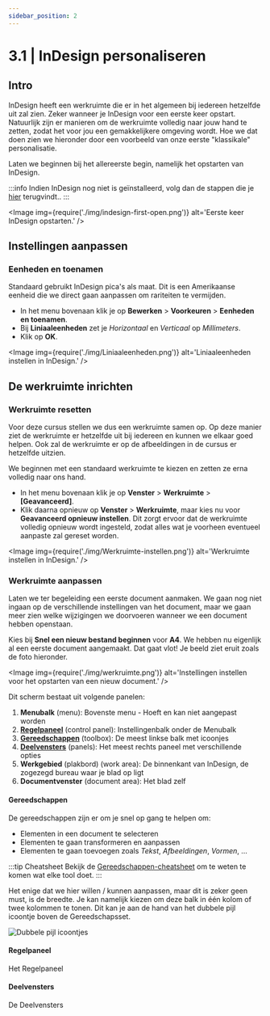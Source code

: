 ```yaml
---
sidebar_position: 2
---
```



# 3.1 | InDesign personaliseren

## Intro

InDesign heeft een werkruimte die er in het algemeen bij iedereen hetzelfde uit zal zien. Zeker wanneer je InDesign voor een eerste keer opstart. Natuurlijk zijn er manieren om de werkruimte volledig naar jouw hand te zetten, zodat het voor jou een gemakkelijkere omgeving wordt. Hoe we dat doen zien we hieronder door een voorbeeld van onze eerste "klassikale" personalisatie.

Laten we beginnen bij het allereerste begin, namelijk het opstarten van InDesign.

:::info
Indien InDesign nog niet is geïnstalleerd, volg dan de stappen die je [hier](#) terugvindt..
:::

<Image
  img={require('./img/indesign-first-open.png')}
  alt='Eerste keer InDesign opstarten.'
/>

## Instellingen aanpassen

### Eenheden en toenamen

Standaard gebruikt InDesign pica's als maat. Dit is een Amerikaanse eenheid die we direct gaan aanpassen om rariteiten te vermijden.

- In het menu bovenaan klik je op **Bewerken** > **Voorkeuren** > **Eenheden en toenamen**.
- Bij **Liniaaleenheden** zet je *Horizontaal* en *Verticaal* op *Millimeters*.
- Klik op **OK**.

<Image 
  img={require('./img/Liniaaleenheden.png')}
  alt='Liniaaleenheden instellen in InDesign.'
/>

## De werkruimte inrichten

### Werkruimte resetten

Voor deze cursus stellen we dus een werkruimte samen op. Op deze manier ziet de werkruimte er hetzelfde uit bij iedereen en kunnen we elkaar goed helpen. Ook zal de werkruimte er op de afbeeldingen in de cursus er hetzelfde uitzien.

We beginnen met een standaard werkruimte te kiezen en zetten ze erna volledig naar ons hand.

-	In het menu bovenaan klik je op **Venster** > **Werkruimte** > **[Geavanceerd]**.
-	Klik daarna opnieuw op **Venster** > **Werkruimte**, maar kies nu voor **Geavanceerd opnieuw instellen**. Dit zorgt ervoor dat de werkruimte volledig opnieuw wordt ingesteld, zodat alles wat je voorheen eventueel aanpaste zal gereset worden.

<Image 
  img={require('./img/Werkruimte-instellen.png')}
  alt='Werkruimte instellen in InDesign.'
/>

### Werkruimte aanpassen

Laten we ter begeleiding een eerste document aanmaken. We gaan nog niet ingaan op de verschillende instellingen van het document, maar we gaan meer zien welke wijzigingen we doorvoeren wanneer we een document hebben openstaan.

Kies bij **Snel een nieuw bestand beginnen** voor **A4**. We hebben nu eigenlijk al een eerste document aangemaakt. Dat gaat vlot! Je beeld ziet eruit zoals de foto hieronder.

<Image 
  img={require('./img/werkruimte.png')}
  alt='Instellingen instellen voor het opstarten van een nieuw document.'
/>

Dit scherm bestaat uit volgende panelen:

1.	**Menubalk** (menu): Bovenste menu - Hoeft en kan niet aangepast worden
2.	[**Regelpaneel**](#regelpaneel) (control panel): Instellingenbalk onder de Menubalk
3.	[**Gereedschappen**](#gereedschappen) (toolbox): De meest linkse balk met icoonjes
4.	[**Deelvensters**](#deelvensters) (panels): Het meest rechts paneel met verschillende opties
5.	**Werkgebied** (plakbord) (work area): De binnenkant van InDesign, de zogezegd bureau waar je blad op ligt
6.	**Documentvenster** (document area): Het blad zelf

#### Gereedschappen

De gereedschappen zijn er om je snel op gang te helpen om:

- Elementen in een document te selecteren
- Elementen te gaan transformeren en aanpassen
- Elementen te gaan toevoegen zoals *Tekst*, *Afbeeldingen*, *Vormen*, ...

:::tip Cheatsheet
Bekijk de [Gereedschappen-cheatsheet](/docs/extra/gereedschappen) om te weten te komen wat elke tool doet.
:::

Het enige dat we hier willen / kunnen aanpassen, maar dit is zeker geen must, is de breedte. Je kan namelijk kiezen om deze balk in één kolom of twee kolommen te tonen. Dit kan je aan de hand van het dubbele pijl icoontje boven de Gereedschapsset.

![Dubbele pijl icoontjes](./img/balk-kolom.jpg)

#### Regelpaneel

Het Regelpaneel

#### Deelvensters

De Deelvensters